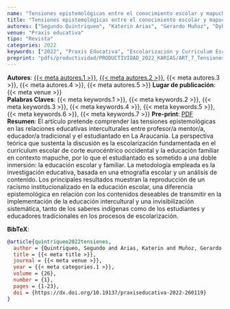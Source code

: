 ```yaml
---
name: "Tensiones epistemológicas entre el conocimiento escolar y mapuche en la relación educativa intercultural"
title: "Tensiones epistemológicas entre el conocimiento escolar y mapuche en la relación educativa intercultural"
autores: ["Segundo Quintriqueo", "Katerin Arias", "Gerardo Muñoz", "Dykssa Saez", "Karla Morales"]
venue: "Praxis educativa"
tipo: "Revista"
categories: 2022
keywords: ["2022", "Praxis Educativa", "Escolarización y Curriculum Escolar", "Conocimiento Escolar y Educativo Mapuche", "Tensiones Epistemológicas", "Pluralismo Epistemológico", "Educación Intercultural"]
preprint: "pdfs/productividad/PRODUCTIVIDAD_2022_KARIAS/ART_7_Tensiones entre Conoc_Escolar_Mapuc_REI_SCIELO.pdf"
---
```

**Autores**: [{{< meta autores.1 >}}](../members/current/Segundo Quintriqueo.qmd), [{{< meta autores.2 >}}](../members/current/Katerin Arias.qmd), {{< meta autores.3 >}}, {{< meta autores.4 >}}, {{< meta autores.5 >}}
**Lugar de publicación**: {{< meta venue >}}   
**Palabras Claves**: {{< meta keywords.1 >}}, {{< meta keywords.2 >}}, {{< meta keywords.3 >}}, {{< meta keywords.4 >}}, {{< meta keywords.5 >}}, {{< meta keywords.6 >}}, {{< meta keywords.7 >}}
**Pre-print**: [PDF](../{{< meta preprint >}})  
**Resumen**: El artículo pretende comprender las tensiones epistemológicas en las relaciones educativas interculturales entre profesor/a mentor/a, educador/a tradicional y el estudiantado en La Araucanía. La perspectiva teórica que sustenta la discusión es la escolarización fundamentada en el currículum escolar de corte eurocéntrico occidental y la educación familiar en contexto mapuche, por lo que el estudiantado es sometido a una doble inmersión: la educación escolar y familiar. La metodología empleada es la investigación educativa, basada en una etnografía escolar y un análisis de contenido. Los principales resultados muestran la reproducción de un racismo institucionalizado en la educación escolar, una diferencia epistemológica en relación con los contenidos deseables de transmitir en la implementación de la educación intercultural y una invisibilización sistemática, tanto de los saberes indígenas como de los estudiantes y educadores tradicionales en los procesos de escolarización.


**BibTeX**:
```bibtex
@article{quintriqueo2022tensiones,
  author = {Quintriqueo, Segundo and Arias, Katerin and Muñoz, Gerardo and Saez, Dykssa and Morales, Karla},
  title = {{< meta title >}},
  journal = {{< meta venue >}},
  year = {{< meta categories.1 >}},
  volume = {26},
  number = {1}, 
  pages = {1-23},
  doi = {https://dx.doi.org/10.19137/praxiseducativa-2022-260119}
}
```
